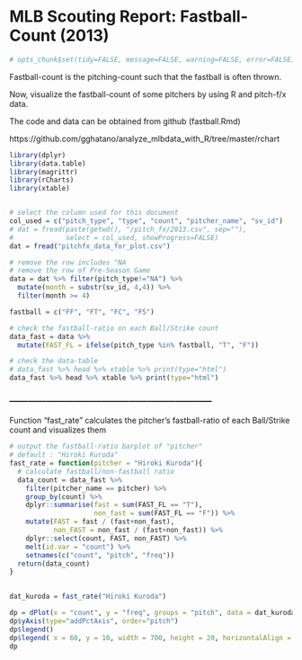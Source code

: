 MLB Scouting Report: Fastball-Count (2013)
========================================================
```r
# opts_chunk$set(tidy=FALSE, message=FALSE, warning=FALSE, error=FALSE)
```

Fastball-count is the pitching-count such that the fastball is often thrown.

Now, visualize the fastball-count of some pitchers by using R and pitch-f/x data.

The code and data can be obtained from github (fastball.Rmd)

https://github.com/gghatano/analyze_mlbdata_with_R/tree/master/rchart

```r
library(dplyr)
library(data.table)
library(magrittr)
library(rCharts)
library(xtable)


# select the column used for this document
col_used = c("pitch_type", "type", "count", "pitcher_name", "sv_id")
# dat = fread(paste(getwd(), "/pitch_fx/2013.csv", sep=""), 
#             select = col_used, showProgress=FALSE) 
dat = fread("pitchfx_data_for_plot.csv")

# remove the row includes "NA
# remove the row of Pre-Season Game
data = dat %>% filter(pitch_type!="NA") %>% 
  mutate(month = substr(sv_id, 4,4)) %>% 
  filter(month >= 4)

fastball = c("FF", "FT", "FC", "FS")

# check the fastball-ratio on each Ball/Strike count
data_fast = data %>% 
  mutate(FAST_FL = ifelse(pitch_type %in% fastball, "T", "F")) 

# check the data-table
# data_fast %>% head %>% xtable %>% print(type="html")
data_fast %>% head %>% xtable %>% print(type="html")
```


### ------------------------------------------------------------------
Function "fast_rate" calculates the pitcher's fastball-ratio of each Ball/Strike count and visualizes them
```r
# output the fastball-ratio barplot of "pitcher"
# default : "Hiroki Kuroda"
fast_rate = function(pitcher = "Hiroki Kuroda"){
  # calculate fastball/non-fastball ratio 
  data_count = data_fast %>% 
    filter(pitcher_name == pitcher) %>% 
    group_by(count) %>% 
    dplyr::summarise(fast = sum(FAST_FL == "T"), 
                     non_fast = sum(FAST_FL == "F")) %>% 
    mutate(FAST = fast / (fast+non_fast), 
           non_FAST = non_fast / (fast+non_fast)) %>% 
    dplyr::select(count, FAST, non_FAST) %>% 
    melt(id.var = "count") %>% 
    setnames(c("count", "pitch", "freq"))
  return(data_count)  
}
  
```

```r
dat_kuroda = fast_rate("Hiroki Kuroda")

dp = dPlot(x = "count", y = "freq", groups = "pitch", data = dat_kuroda, type = "bar")
dp$yAxis(type="addPctAxis", order="pitch")
dp$legend()
dp$legend( x = 60, y = 10, width = 700, height = 20, horizontalAlign = "left", orderRule = "Ancestry")
dp

```


